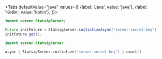 
<Tabs
  defaultValue="java"
  values={[
    {label: 'Java', value: 'java'},
    {label: 'Kotlin', value: 'kotlin'},
  ]}>
  <TabItem value="java">

```java
import server.StatsigServer;

Future initFuture = StatsigServer.initializeAsync("server-secret-key");
initFuture.get();

```

  </TabItem>
  <TabItem value="kotlin">

```kotlin
import server.StatsigServer

async { StatsigServer.initialize("server-secret-key") }.await()

```

  </TabItem>
</Tabs>
